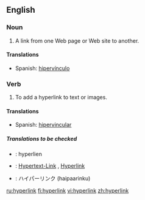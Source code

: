 ==English==

===Noun===
{{en-noun}}

# A link from one Web page or Web site to another.

====Translations====
{{top}}
{{mid}}
*Spanish: [[hipervínculo]] {{m}}
{{bottom}}

===Verb===
{{en-verb}}

# To add a hyperlink to text or images.

====Translations====
{{top}}
{{mid}}
*Spanish: [[hipervincular]]
{{bottom}}

=====Translations to be checked=====
{{checktrans}}
*{{ttbc|French}}: hyperlien
*{{ttbc|German}}: [[Hypertext-Link]] {{m}}, [[Hyperlink]] {{m}}
*{{ttbc|Japanese}}: ハイパーリンク (haipaarinku)

[[ru:hyperlink]]
[[fi:hyperlink]]
[[vi:hyperlink]]
[[zh:hyperlink]]